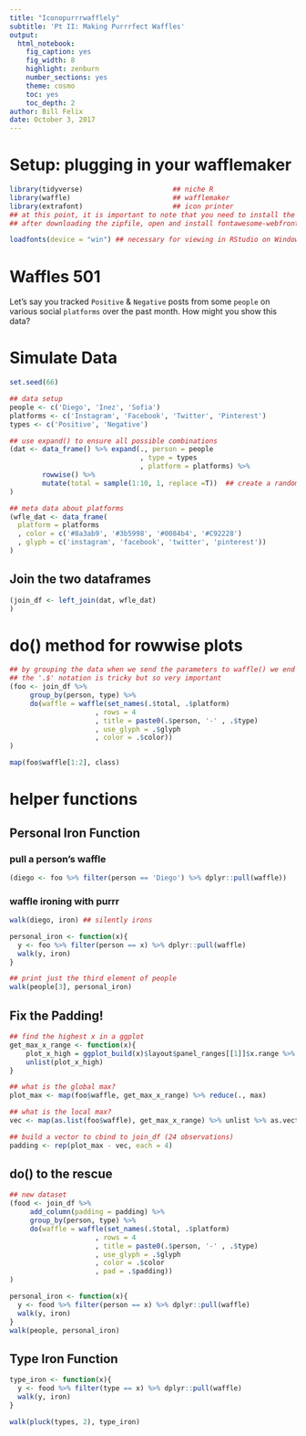---
title: "Iconopurrrwafflely"
subtitle: 'Pt II: Making Purrrfect Waffles'
output: 
  html_notebook: 
    fig_caption: yes
    fig_width: 8
    highlight: zenburn
    number_sections: yes
    theme: cosmo
    toc: yes
    toc_depth: 2
author: Bill Felix
date: October 3, 2017
---

# Setup: plugging in your wafflemaker
```{r, echo=TRUE, message=FALSE, warning=FALSE}
library(tidyverse)                      ## niche R
library(waffle)                         ## wafflemaker
library(extrafont)                      ## icon printer
## at this point, it is important to note that you need to install the FontAwesome font on your machine
## after downloading the zipfile, open and install fontawesome-webfront.tff

loadfonts(device = "win") ## necessary for viewing in RStudio on Windows
```

# Waffles 501

Let's say you tracked `Positive` & `Negative` posts from some `people` on various social `platforms` over the past month. How might you show this data?

# Simulate Data
```{r, echo=TRUE, message=FALSE, warning=FALSE, rows.print = 4}
set.seed(66)

## data setup
people <- c('Diego', 'Inez', 'Sofia')
platforms <- c('Instagram', 'Facebook', 'Twitter', 'Pinterest')
types <- c('Positive', 'Negative')

## use expand() to ensure all possible combinations
(dat <- data_frame() %>% expand(., person = people
                                , type = types
                                , platform = platforms) %>%
        rowwise() %>%
        mutate(total = sample(1:10, 1, replace =T))  ## create a random sample for total posts
)

## meta data about platforms
(wfle_dat <- data_frame(
  platform = platforms
  , color = c('#8a3ab9', '#3b5998', '#0084b4', '#C92228')
  , glyph = c('instagram', 'facebook', 'twitter', 'pinterest'))
)
```

## Join the two dataframes
```{r, echo=TRUE, message=FALSE, warning=FALSE, rows.print = 4}
(join_df <- left_join(dat, wfle_dat)
)
```

# do() method for rowwise plots
```{r, echo=TRUE, message=FALSE, warning=FALSE, rows.print = 4}
## by grouping the data when we send the parameters to waffle() we end up with a ggplot2 object per row
## the '.$' notation is tricky but so very important
(foo <- join_df %>% 
     group_by(person, type) %>%
     do(waffle = waffle(set_names(.$total, .$platform)
                     , rows = 4
                     , title = paste0(.$person, '-' , .$type)
                     , use_glyph = .$glyph
                     , color = .$color))
)
```
```{r, echo=TRUE, message=FALSE, warning=FALSE}
map(foo$waffle[1:2], class)
```

# helper functions
## Personal Iron Function
### pull a person's waffle
```{r, message=FALSE, warning=FALSE, fig.width=5, fig.height=3.5}
(diego <- foo %>% filter(person == 'Diego') %>% dplyr::pull(waffle))
```
### waffle ironing with purrr
```{r, message=FALSE, warning=FALSE, fig.width=5, fig.height=3.5}
walk(diego, iron) ## silently irons
```

```{r, echo=TRUE, message=FALSE, warning=FALSE, fig.width=5, fig.height=3.5}
personal_iron <- function(x){
  y <- foo %>% filter(person == x) %>% dplyr::pull(waffle)
  walk(y, iron)
}

## print just the third element of people
walk(people[3], personal_iron)
```

## Fix the Padding!
```{r}
## find the highest x in a ggplot
get_max_x_range <- function(x){
    plot_x_high = ggplot_build(x)$layout$panel_ranges[[1]]$x.range %>% pluck(., 2) %>% max
    unlist(plot_x_high) 
}

## what is the global max?
plot_max <- map(foo$waffle, get_max_x_range) %>% reduce(., max)

## what is the local max?
vec <- map(as.list(foo$waffle), get_max_x_range) %>% unlist %>% as.vector

## build a vector to cbind to join_df (24 observations)
padding <- rep(plot_max - vec, each = 4)
```

## do() to the rescue
```{r}
## new dataset
(food <- join_df %>%
     add_column(padding = padding) %>% 
     group_by(person, type) %>%
     do(waffle = waffle(set_names(.$total, .$platform)
                     , rows = 4
                     , title = paste0(.$person, '-' , .$type)
                     , use_glyph = .$glyph
                     , color = .$color
                     , pad = .$padding))
)
```
```{r, fig.height=3.5, fig.width=5, message=FALSE, warning=FALSE}
personal_iron <- function(x){
  y <- food %>% filter(person == x) %>% dplyr::pull(waffle)
  walk(y, iron)
}
walk(people, personal_iron)
```

## Type Iron Function
```{r, message=FALSE, warning=FALSE, fig.width=5, fig.height=3.5}
type_iron <- function(x){
  y <- food %>% filter(type == x) %>% dplyr::pull(waffle)
  walk(y, iron)
}

walk(pluck(types, 2), type_iron)
```



